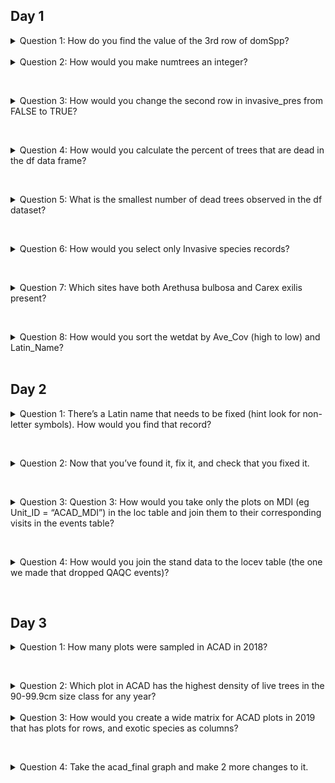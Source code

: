 <h2>Day 1</h2>
<details><summary class='ques2'>Question 1: How do you find the value of the 3rd row of domSpp?</summary>
```r
df[3, c("domSpp")] # option 1
df[3, 4] # option 2
```
</details>
<br>
<details><summary class='ques2'>Question 2: How would you make numtrees an integer?</summary> 
```r
df$numtrees <- as.integer(df$numtrees)
str(df)
```
</details>
<br>

<details><summary class='ques2'>Question 3: How would you change the second row in invasive_pres from FALSE to TRUE?</summary> 
```r
df$invasive_pres[2] <- TRUE
head(df)
```
</details>
<br>


<details><summary class='ques2'>Question 4: How would you calculate the percent of trees that are dead in the df data frame?</summary>
```r
# base R version (2 options)
df$numdead <- df$numtrees - df$numLive
df$pctdead <- df$numdead/df$numtrees*100

df$pctdead <- with(df, (numtrees - numLive)/numtrees*100)

# tidyverse version (2 options)
df <- df %>% mutate(numdead = numtrees - numLive,
                    pctdead = numdead/numtrees*100)

df <- df %>% mutate(pctdead = (numtrees - numLive)/numtrees*100)
```
</details>
<br>

<details><summary class='ques2'>Question 5: What is the smallest number of dead trees observed in the df dataset?</summary>
```r
min(df$numdead) # uses numdead column calculated for previous question. 
summary(df$numdead)[1] #Min. is the record summary reports for numeric columns
```
</details>
<br>

<details><summary class='ques2'>Question 6: How would you select only Invasive species records?</summary>
```r
wetinv <- wetdat[wetdat$Invasive == TRUE, ] # base R bracket-based solution
wetinv2 <- subset(wetdat, Invasive == TRUE) # another base R solution
wetinv_tidy <- wetdat %>% filter(Invasive == TRUE) # tidyverse solution
```
</details>
<br>

<details><summary class='ques2'>Question 7: Which sites have both Arethusa bulbosa and Carex exilis present?</summary>
```r
# Base R solution
wetspp <- wetdat[wetdat$Latin_Name %in% c("Arethusa bulbosa", "Carex exilis"),]
sort(unique(wetspp$Site_Name))

# Tidyverse solution
wetspp_tidy <- wetdat %>% filter(Latin_Name %in% c("Arethusa bulbosa", "Carex exilis")) 
sort(unique(wetspp_tidy$Site_Name)) # RAM-05 and SEN-01 have both species present
```
</details>
<br>

<details><summary class='ques2'>Question 8: How would you sort the wetdat by Ave_Cov (high to low) and Latin_Name?</summary>
```r
wetdat_sort <- wetdat[order(-wetdat$Ave_Cov, wetdat$Latin_Name), ] # base R
head(wetdat_sort)
wetdat_sort_tidy <- wetdat %>% arrange(-Ave_Cov, Latin_Name) #tidyverse
head(wetdat_sort_tidy)
```
</details>
<br>
<h2>Day 2</h2>
<details><summary class='ques2'>Question 1: There's a Latin name that needs to be fixed (hint look for non-letter symbols). How would you find that record?</summary>

```r
sort(unique(wetdat$Latin_Name))[1:10] # Low-tech way: use your eyes to spot the "Alnus incana++". I truncated to first 10.

# The regular expression way to find non-alphabetical symbols (now you know why I didn't cover this).
wetdat$Latin_Name[grep("[^[:alpha:]]+$", wetdat$Latin_Name)] # looks for anything not A-Z or a-z in entire record 
  # ^ and +$ are telling R to start with first word and check every following word within a record.
  # This took longer than I'd like to admit to make work, by the way.

```
</details>
<br>

<details><summary class='ques2'>Question 2: Now that you've found it, fix it, and check that you fixed it.</summary>
```r
wetdat$Latin_Name[wetdat$Latin_Name == "Alnus incana++"] <- "Alnus incana"
wetdat$Latin_Name[grep("[^[:alpha:]]+$", wetdat$Latin_Name)] # regex approach 
sort(unique(wetdat$Latin_Name))[1:10] # using your eyes approach

```

</details>
<br>

<details><summary class='ques2'>Question 3: Question 3: How would you take only the plots on MDI (eg Unit_ID = "ACAD_MDI") in the loc table and join them to their corresponding visits in the events table?</summary>
```r
# Step by step:
head(loc)
loc_MDI <- loc %>% filter(Unit_ID == "ACAD_MDI")
locev_MDI <- left_join(loc_MDI, event, by = "Location_ID")

# All in one:
locev_MDI2 <- loc %>% filter(Unit_ID == "ACAD_MDI") %>% 
                      left_join(event, by = "Location_ID")

```
</details>
<br>

<details><summary class='ques2'>Question 4: How would you join the stand data to the locev table (the one we made that dropped QAQC events)?</summary>
```r
locev <- merge(loc, event[event$Event_QAQC == FALSE, ], all.x = TRUE, all.y = TRUE)
intersect(names(locev), names(stand))
locev_stand <- merge(locev, stand, by = "Event_ID", all.x = TRUE, all.y = TRUE) #base R
locev_stand_tidy <- full_join(locev, stand, by = "Event_ID")
```

</details>
<br>

<h2>Day 3</h2>
<details><summary class='ques2'>Question 1: How many plots were sampled in ACAD in 2018?</summary>
```r
acad <- joinLocEvent(park = "ACAD", from = 2018, to = 2018)
length(unique(acad$Plot_Number))
```
</details>
<br>

<details><summary class='ques2'>Question 2: Which plot in ACAD has the highest density of live trees in the 90-99.9cm size class for any year?</summary>
```r
acad_tree_dist <- sumTreeDBHDist(park = "ACAD", status = 'live')

acad_tree_max70 <- acad_tree_dist %>% arrange(desc(d70_79.9))
head(acad_tree_max70) # ACAD-124

# If you wanted to pull out the top record for that size class, you can also do one of the two options below
acad_top_70 <- acad_tree_dist[which.max(acad_tree_dist$d70_79.9),] #The ugly base R approach 
acad_top_70_tidy <- acad_tree_dist %>% arrange(desc(d70_79.9)) %>% slice(1) #The tidyverse approach
head(acad_top_70)
```
</details>
<br>
<details><summary class='ques2'>Question 3: How would you create a wide matrix for ACAD plots in 2019 that has plots for rows, and exotic species as columns?</summary>

```r
acad_exo <- makeSppList(park = "ACAD", from = 2019, to = 2019, speciesType = "exotic") 
acad_exo <- acad_exo %>% mutate(present = ifelse(Exotic == TRUE & !is.na(Exotic), 1, 0))
head(acad_exo)

# Old school spread version
acad_wide_spread <- acad_exo %>% select(Plot_Name, Latin_Name, present) %>% 
                                 arrange(Latin_Name, Plot_Name) %>% 
                                 spread("Latin_Name", "present", fill = 0)

# Newer pivot version
acad_wide_pivot <- acad_exo %>% select(Plot_Name, Latin_Name, present) %>% 
                                arrange(Latin_Name, Plot_Name) %>% 
                                pivot_wider(names_from = "Latin_Name", 
                                            values_from = "present",
                                            values_fill = 0) 

head(acad_wide_pivot)
```
</details>
<br>

<details><summary class='ques2'>Question 4: Take the acad_final graph and make 2 more changes to it.</summary>

You may have chosen other things to do than I did. Here are a couple of changes to the ggplot bar chart
```r

 ggplot(data = acad_stats, aes(x = size_class_fact, y = mean_dens))+
              geom_bar(stat = 'identity', fill = "steelblue4")+
              geom_errorbar(aes(ymin = mean_dens - se_dens, ymax = mean_dens + se_dens), width = 0.2, lwd = 0.7)+
              labs(x = "Regeneration Size Class", y = "Stems per sq.m")+
              theme_FHM()+
              theme(axis.text.x = element_text(angle = 45, hjust = 1))+ #hjust is centering horizontally
              scale_x_discrete(labels = c('15-30cm', '30-100cm', '100-150cm', '>150cm', '1-10cm DBH'))
             
```

Note that width = 0.2 in the geom_errorbar is the width of the caps on the bars. lwd is the weight of the line. 
</details>
<br>